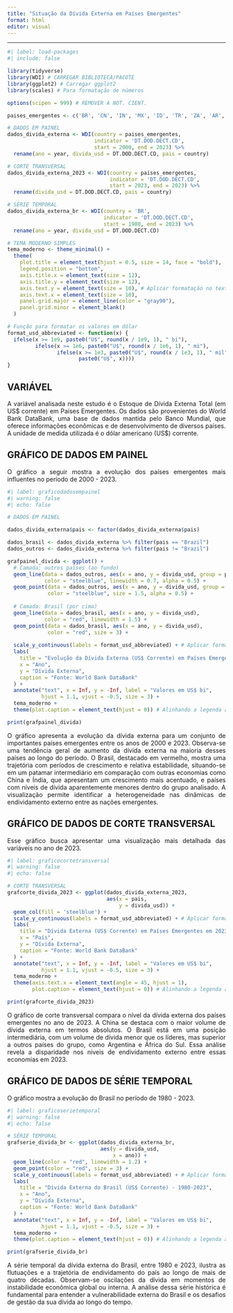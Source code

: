 ---
title: "Situação da Dívida Externa em Países Emergentes"
format: html
editor: visual
---

<style>
body{
  text-align: justify;
}
</style>
---

```{r}
#| label: load-packages
#| include: false

library(tidyverse)
library(WDI) # CARREGAR BIBLIOTECA/PACOTE
library(ggplot2) # Carregar ggplot2
library(scales) # Para formatação de números

options(scipen = 999) # REMOVER A NOT. CIENT.

paises_emergentes <- c('BR', 'CN', 'IN', 'MX', 'ID', 'TR', 'ZA', 'AR', 'NG', 'EG', 'PK', 'BD', 'PH', 'VN', 'TH', 'CO') #DEFINE VARIAVEL DOS PAISES

# DADOS EM PAINEL
dados_divida_externa <- WDI(country = paises_emergentes,
                            indicator = 'DT.DOD.DECT.CD',
                            start = 2000, end = 2023) %>%
  rename(ano = year, divida_usd = DT.DOD.DECT.CD, pais = country)

# CORTE TRANSVERSAL
dados_divida_externa_2023 <- WDI(country = paises_emergentes,
                                 indicator = 'DT.DOD.DECT.CD',
                                 start = 2023, end = 2023) %>%
  rename(divida_usd = DT.DOD.DECT.CD, pais = country)

# SÉRIE TEMPORAL
dados_divida_externa_br <- WDI(country = 'BR',
                               indicator = 'DT.DOD.DECT.CD',
                               start = 1980, end = 2023) %>%
  rename(ano = year, divida_usd = DT.DOD.DECT.CD)

# TEMA MODERNO SIMPLES
tema_moderno <- theme_minimal() +
  theme(
    plot.title = element_text(hjust = 0.5, size = 14, face = "bold"),
    legend.position = "bottom",
    axis.title.x = element_text(size = 12),
    axis.title.y = element_text(size = 12),
    axis.text.y = element_text(size = 10), # Aplicar formatação no texto do eixo y
    axis.text.x = element_text(size = 10),
    panel.grid.major = element_line(color = "gray90"),
    panel.grid.minor = element_blank()
  )

# Função para formatar os valores em dólar
format_usd_abbreviated <- function(x) {
  ifelse(x >= 1e9, paste0("U$", round(x / 1e9, 1), " bi"),
         ifelse(x >= 1e6, paste0("U$", round(x / 1e6, 1), " mi"),
                ifelse(x >= 1e3, paste0("U$", round(x / 1e3, 1), " mil"),
                       paste0("U$", x))))
}
```

## VARIÁVEL

A variável analisada neste estudo é o Estoque de Dívida Externa Total (em US\$ corrente) em Países Emergentes. Os dados são provenientes do World Bank DataBank, uma base de dados mantida pelo Banco Mundial, que oferece informações econômicas e de desenvolvimento de diversos países. A unidade de medida utilizada é o dólar americano (US\$) corrente.

## GRÁFICO DE DADOS EM PAINEL

O gráfico a seguir mostra a evolução dos países emergentes mais influentes no período de 2000 - 2023.

```{r}
#| label: graficodadosempainel
#| warning: false
#| echo: false

# DADOS EM PAINEL

dados_divida_externa$pais <- factor(dados_divida_externa$pais)

dados_brasil <- dados_divida_externa %>% filter(pais == "Brazil")
dados_outros <- dados_divida_externa %>% filter(pais != "Brazil")

grafpainel_divida <- ggplot() +
  # Camada: outros países (ao fundo)
  geom_line(data = dados_outros, aes(x = ano, y = divida_usd, group = pais),
            color = "steelblue", linewidth = 0.7, alpha = 0.5) +
  geom_point(data = dados_outros, aes(x = ano, y = divida_usd, group = pais),
             color = "steelblue", size = 1.5, alpha = 0.5) +
  
  # Camada: Brasil (por cima)
  geom_line(data = dados_brasil, aes(x = ano, y = divida_usd),
            color = "red", linewidth = 1.5) +
  geom_point(data = dados_brasil, aes(x = ano, y = divida_usd),
             color = "red", size = 3) +
  
  scale_y_continuous(labels = format_usd_abbreviated) + # Aplicar formatação no eixo y
  labs(
    title = "Evolução da Dívida Externa (US$ Corrente) em Países Emergentes",
    x = "Ano",
    y = "Dívida Externa",
    caption = "Fonte: World Bank DataBank"
  ) +
  annotate("text", x = Inf, y = -Inf, label = "Valores em US$ bi",
           hjust = 1.1, vjust = -0.5, size = 3) +
  tema_moderno +
  theme(plot.caption = element_text(hjust = 0)) # Alinhando a legenda à esquerda

print(grafpainel_divida)
```

O gráfico apresenta a evolução da dívida externa para um conjunto de importantes países emergentes entre os anos de 2000 e 2023. Observa-se uma tendência geral de aumento da dívida externa na maioria desses países ao longo do período. O Brasil, destacado em vermelho, mostra uma trajetória com períodos de crescimento e relativa estabilidade, situando-se em um patamar intermediário em comparação com outras economias como China e Índia, que apresentam um crescimento mais acentuado, e países com níveis de dívida aparentemente menores dentro do grupo analisado. A visualização permite identificar a heterogeneidade nas dinâmicas de endividamento externo entre as nações emergentes.

## GRÁFICO DE DADOS DE CORTE TRANSVERSAL

Esse gráfico busca apresentar uma visualização mais detalhada das variáveis no ano de 2023.

```{r}
#| label: graficocortetransversal 
#| warning: false 
#| echo: false  

# CORTE TRANSVERSAL
grafcorte_divida_2023 <- ggplot(dados_divida_externa_2023,
                                aes(x = pais,
                                    y = divida_usd)) +
  geom_col(fill = 'steelblue') +
  scale_y_continuous(labels = format_usd_abbreviated) + # Aplicar formatação no eixo y
  labs(
    title = "Dívida Externa (US$ Corrente) em Países Emergentes em 2023",
    x = "País",
    y = "Dívida Externa",
    caption = "Fonte: World Bank DataBank"
  ) +
  annotate("text", x = Inf, y = -Inf, label = "Valores em US$ bi",
           hjust = 1.1, vjust = -0.5, size = 3) +
  tema_moderno +
  theme(axis.text.x = element_text(angle = 45, hjust = 1),
        plot.caption = element_text(hjust = 0)) # Alinhando a legenda à esquerda

print(grafcorte_divida_2023)
```

O gráfico de corte transversal compara o nível da dívida externa dos países emergentes no ano de 2023. A China se destaca com o maior volume de dívida externa em termos absolutos. O Brasil está em uma posição intermediária, com um volume de dívida menor que os líderes, mas superior a outros países do grupo, como Argentina e África do Sul. Essa análise revela a disparidade nos níveis de endividamento externo entre essas economias em 2023.

## GRÁFICO DE DADOS DE SÉRIE TEMPORAL

O gráfico mostra a evolução do Brasil no período de 1980 - 2023.

```{r}
#| label: graficoserietemporal 
#| warning: false  
#| echo: false    

# SÉRIE TEMPORAL
grafserie_divida_br <- ggplot(dados_divida_externa_br,
                              aes(y = divida_usd,
                                  x = ano)) +
  geom_line(color = "red", linewidth = 1.2) +
  geom_point(color = "red", size = 3) +
  scale_y_continuous(labels = format_usd_abbreviated) + # Aplicar formatação no eixo y
  labs(
    title = "Dívida Externa do Brasil (US$ Corrente) - 1980-2023",
    x = "Ano",
    y = "Dívida Externa",
    caption = "Fonte: World Bank DataBank"
  ) +
  annotate("text", x = Inf, y = -Inf, label = "Valores em US$ bi",
           hjust = 1.1, vjust = -0.5, size = 3) +
  tema_moderno +
  theme(plot.caption = element_text(hjust = 0)) # Alinhando a legenda à esquerda

print(grafserie_divida_br)

```

A série temporal da dívida externa do Brasil, entre 1980 e 2023, ilustra as flutuações e a trajetória de endividamento do país ao longo de mais de quatro décadas. Observam-se oscilações da dívida em momentos de instabilidade econômica global ou interna. A análise dessa série histórica é fundamental para entender a vulnerabilidade externa do Brasil e os desafios de gestão da sua dívida ao longo do tempo.
